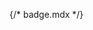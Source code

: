 {/* badge.mdx */}


<Meta of={comStories} name="Docs"/>

<Title />
<Subtitle />
<Description />


> #### [Bootstrap ~5.3.0 Documentation on Badges](https://getbootstrap.com/docs/5.3/components/badge/)
> * [Headings](https://getbootstrap.com/docs/5.3/components/badge/#headings) Badges scale to match the size of the immediate parent element.
> * [Background colors](https://getbootstrap.com/docs/5.3/components/badge/#background-colors) to make badges more rounded 
> * [Pill badges](https://getbootstrap.com/docs/5.3/components/badge/#pill-badges)
> * [Buttons](https://getbootstrap.com/docs/5.3/components/badge/#buttons): Badges can be used as part of links or buttons to provide a counter.
> * [Positioned](https://getbootstrap.com/docs/5.3/components/badge/#positioned)

<Primary />

## Properties
<Controls />

<Stories of={comStories} />

## Attributes
* N/A

## Slots
* `content`: The content of the badge.


### Examples
**Example #1:** New post badge.
```
  {% include 'varbase_components:badge' with {
    html_tag: 'a',
    color: 'text-bg-primary',
    url: forum.new_url,
    content: forum.new_text
  } %}
```

**Example #2:** Pill badges with success content
```
  {% include 'varbase_components:badge' with {
    html_tag: 'span',
    color: 'text-bg-success'
    content: 'Success',
    utility_classes: ['rounded-pill']
  } %}
```

## Source code
[//]: # (Twig Template source code)
<Source code={templateSource} />
